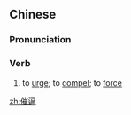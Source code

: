 ==Chinese==
{{zh-forms}}

===Pronunciation===
{{zh-pron
|m=cuībī
|c=ceoi1 bik1
|cat=v
}}

===Verb===
{{zh-verb}}

# to [[urge]]; to [[compel]]; to [[force]]

[[zh:催逼]]